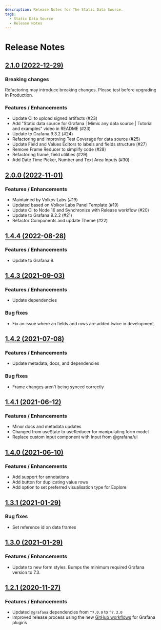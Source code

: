 ```yaml
---
description: Release Notes for The Static Data Source.
tags:
  - Static Data Source
  - Release Notes
---
```


# Release Notes

## [2.1.0 (2022-12-29)](https://github.com/VolkovLabs/volkovlabs-static-datasource/releases/tag/v2.1.0)

### Breaking changes

Refactoring may introduce breaking changes. Please test before upgrading in Production.

### Features / Enhancements

- Update CI to upload signed artifacts (#23)
- Add "Static data source for Grafana | Mimic any data source | Tutorial and examples" video in README (#23)
- Update to Grafana 9.3.2 (#24)
- Refactoring and improving Test Coverage for data source (#25)
- Update Field and Values Editors to labels and fields structure (#27)
- Remove Frame Reducer to simplify code (#28)
- Refactoring frame, field utilities (#29)
- Add Date Time Picker, Number and Text Area Inputs (#30)

## [2.0.0 (2022-11-01)](https://github.com/VolkovLabs/volkovlabs-static-datasource/releases/tag/v2.0.0)

### Features / Enhancements

- Maintained by Volkov Labs (#19)
- Updated based on Volkov Labs Panel Template (#19)
- Update CI to Node 16 and Synchronize with Release workflow (#20)
- Update to Grafana 9.2.2 (#21)
- Refactor Components and update Theme (#22)

## [1.4.4 (2022-08-28)](https://github.com/VolkovLabs/volkovlabs-static-datasource/releases/tag/v1.4.4)

### Features / Enhancements

- Update to Grafana 9.

## [1.4.3 (2021-09-03)](https://github.com/VolkovLabs/volkovlabs-static-datasource/releases/tag/v1.4.3)

### Features / Enhancements

- Update dependencies

### Bug fixes

- Fix an issue where an fields and rows are added twice in development

## [1.4.2 (2021-07-08)](https://github.com/VolkovLabs/volkovlabs-static-datasource/releases/tag/v1.4.2)

### Features / Enhancements

- Update metadata, docs, and dependencies

### Bug fixes

- Frame changes aren't being synced correctly

## [1.4.1 (2021-06-12)](https://github.com/VolkovLabs/volkovlabs-static-datasource/releases/tag/v1.4.1)

### Features / Enhancements

- Minor docs and metadata updates
- Changed from useState to useReducer for manipulating form model
- Replace custom input component with Input from @grafana/ui

## [1.4.0 (2021-06-10)](https://github.com/VolkovLabs/volkovlabs-static-datasource/releases/tag/v1.4.0)

### Features / Enhancements

- Add support for annotations
- Add button for duplicating value rows
- Add option to set preferred visualisation type for Explore

## [1.3.1 (2021-01-29)](https://github.com/VolkovLabs/volkovlabs-static-datasource/releases/tag/v1.3.1)

### Bug fixes

- Set reference id on data frames

## [1.3.0 (2021-01-29)](https://github.com/VolkovLabs/volkovlabs-static-datasource/releases/tag/v1.3.0)

### Features / Enhancements

- Update to new form styles. Bumps the minimum required Grafana version to 7.3.

## [1.2.1 (2020-11-27)](https://github.com/VolkovLabs/volkovlabs-static-datasource/releases/tag/v1.2.1)

### Features / Enhancements

- Updated `@grafana` dependencies from `^7.0.0` to `^7.3.0`
- Improved release process using the new [GitHub workflows](https://github.com/grafana/plugin-workflows) for Grafana plugins
